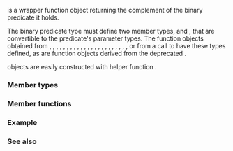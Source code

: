 {{cpp/title|binary_negate}}
{{cpp/utility/functional/navbar}}
{{dcl begin}}
{{dcl header|functional}}
{{dcl rev begin}}
{{dcl|until=c++11|
template&lt; class Predicate &gt;
struct binary_negate
    : public std::binary_function&lt;
        Predicate::first_argument_type,
        Predicate::second_argument_type,
        bool
    &gt;;
}}
{{dcl|since=c++11|deprecated=c++17|removed=c++20|
template&lt; class Predicate &gt;
struct binary_negate;
}}
{{dcl rev end}}
{{dcl end}}

{{tt|std::binary_negate}} is a wrapper function object returning the complement of the binary predicate it holds.

The binary predicate type must define two member types, {{tt|first_argument_type}} and {{tt|second_argument_type}}, that are convertible to the predicate's parameter types. The function objects obtained from {{lc|std::owner_less}}, {{lc|std::ref}}, {{lc|std::cref}}, {{lc|std::plus}}, {{lc|std::minus}}, {{lc|std::multiplies}}, {{lc|std::divides}}, {{lc|std::modulus}}, {{lc|std::equal_to}}, {{lc|std::not_equal_to}}, {{lc|std::greater}}, {{lc|std::less}}, {{lc|std::greater_equal}}, {{lc|std::less_equal}}, {{lc|std::logical_not}}, {{lc|std::logical_or}}, {{lc|std::bit_and}}, {{lc|std::bit_or}}, {{lc|std::bit_xor}}, {{lc|std::mem_fn}}, {{lc|std::map::value_comp}}, {{lc|std::multimap::value_comp}}, {{lc|std::function}}, or from a call to {{lc|std::not2}} have these types defined, as are function objects derived from the deprecated {{lc|std::binary_function}}. 

{{tt|std::binary_negate}} objects are easily constructed with helper function {{lc|std::not2}}.

===Member types===
{{dsc begin}}
{{dsc hitem|Type|Definition}}
{{dsc|{{tt|first_argument_type}}|{{c|Predicate::first_argument_type}}}}
{{dsc|{{tt|second_argument_type}}|{{c|Predicate::second_argument_type}}}}
{{dsc|{{tt|result_type}}|{{c|bool}}}}
{{dsc end}}

===Member functions===
{{dsc begin}}
{{dsc mem ctor|nolink=true|constructs a new binary_negate object with the supplied predicate}}
{{dsc mem fun|operator()|nolink=true|returns the logical complement of the result of a call to the stored predicate}}
{{dsc end}}

{{member|{{small|std::binary_negate::}}binary_negate|2=
{{dcl begin}}
{{dcl rev begin}}
{{dcl|until=c++14|
explicit binary_negate( Predicate const&amp; pred );
}}
{{dcl|since=c++14|
constexpr explicit binary_negate( Predicate const&amp; pred );
}}
{{dcl rev end}}
{{dcl end}}

Constructs a {{tt|std::binary_negate}} function object with the stored predicate {{c|pred}}.

===Parameters===
{{par begin}}
{{par|pred|predicate function object}}
{{par end}}
}}

{{member|{{small|std::binary_negate::}}operator()|2=
{{dcl begin}}
{{dcl rev begin}}
{{dcl|until=c++14|
bool operator()( first_argument_type const&amp; x,
                 second_argument_type const&amp; y ) const;
}}
{{dcl|since=c++14|
constexpr bool operator()( first_argument_type const&amp; x,
                           second_argument_type const&amp; y ) const;
}}
{{dcl rev end}}
{{dcl end}}

Returns the logical complement of the result of calling {{c|pred(x, y)}}.

===Parameters===
{{par begin}}
{{par|x|first argument to pass through to predicate}}
{{par|y|second argument to pass through to predicate}}
{{par end}}

===Return value===
The logical complement of the result of calling {{c|pred(x, y)}}.
}}

===Example===
{{example
|code=
#include &lt;algorithm&gt;
#include &lt;cstddef&gt;
#include &lt;functional&gt;
#include &lt;iostream&gt;
#include &lt;vector&gt;

struct same : std::binary_function&lt;int, int, bool&gt;
{
    bool operator()(int a, int b) const { return a == b; }
};

int main()
{
    std::vector&lt;int&gt; v1;
    for (int i = 0; i &lt; 7; ++i)
        v1.push_back(i);

    std::vector&lt;int&gt; v2(v1.size());
    std::reverse_copy(v1.begin(), v1.end(), v2.begin());

    std::vector&lt;bool&gt; v3(v1.size());

    std::binary_negate&lt;same&gt; not_same((same()));

    // C++11 solution:
    // std::function&lt;bool (int, int)&gt; not_same =
    //     [](int x, int y) -&gt; bool { return !same()(x, y); };

    std::transform(v1.begin(), v1.end(), v2.begin(), v3.begin(), not_same);

    std::cout.setf(std::ios_base::boolalpha);
    for (std::size_t i = 0; i != v1.size(); ++i)
        std::cout &lt;&lt; v1[i] &lt;&lt; " != " &lt;&lt; v2[i] &lt;&lt; " : " &lt;&lt; v3[i] &lt;&lt; '\n';
}
|output=
0 != 6 : true
1 != 5 : true
2 != 4 : true
3 != 3 : false
4 != 2 : true
5 != 1 : true
6 != 0 : true
}}

===See also===
{{dsc begin}}
{{dsc inc|cpp/utility/functional/dsc binary_function}}
{{dsc inc|cpp/utility/functional/dsc function}}
{{dsc inc|cpp/utility/functional/dsc move_only_function}}
{{dsc inc|cpp/utility/functional/dsc not2}}
{{dsc inc|cpp/utility/functional/dsc ptr_fun}}
{{dsc inc|cpp/utility/functional/dsc unary_negate}}
{{dsc end}}

{{langlinks|de|es|fr|it|ja|pt|ru|zh}}